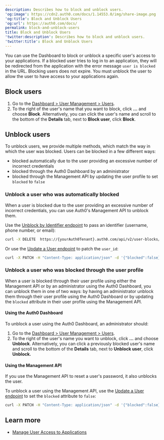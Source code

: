```yaml
---
description: Describes how to block and unblock users.
'og:image': https://cdn2.auth0.com/docs/1.14553.0/img/share-image.png
'og:title': Block and Unblock Users
'og:url': https://auth0.com/docs/
permalink: block-and-unblock-users
title: Block and Unblock Users
'twitter:description': Describes how to block and unblock users.
'twitter:title': Block and Unblock Users
---
```

You can use the Dashboard to block or unblock a specific user's access to your applications. If a blocked user tries to log in to an application, they will be redirected from the application with the error message `user is blocked` in the URL. Blocking users does not expire. You must unblock the user to allow the user to have access to your applications again.

## Block users

1. Go to the [Dashboard > User Management > Users](https://manage.auth0.com/#/users).
2. To the right of the user's name that you want to block, click **...** and choose **Block**.
   Alternatively, you can click the user's name and scroll to the bottom of the **Details** tab, next to **Block user**, click **Block**.

## Unblock users

To unblock users, we provide multiple methods, which match the way in which the user was blocked. Users can be blocked in a few different ways:

* blocked automatically due to the user providing an excessive number of incorrect credentials
* blocked through the <Tooltip tip="Auth0 Dashboard: Auth0's main product to configure your services." cta="View Glossary" href="/docs/glossary?term=Auth0+Dashboard">Auth0 Dashboard</Tooltip> by an administrator
* blocked through the <Tooltip tip="Management API: A product to allow customers to perform administrative tasks." cta="View Glossary" href="/docs/glossary?term=Management+API">Management API</Tooltip> by updating the user profile to set `blocked` to `false`

### Unblock a user who was automatically blocked

When a user is blocked due to the user providing an excessive number of incorrect credentials, you can use Auth0's Management API to unblock them.

Use the [Unblock by Identifier endpoint](https://auth0.com/docs/api/management/v2#!/User_Blocks/delete_user_blocks) to pass an identifier (username, phone number, or email):

```bash wrap lines
curl -X DELETE  https://{yourAuth0Tenant}.auth0.com/api/v2/user-blocks/john.doe%40gmail.com
```






Or use the [Updat](https://auth0.com/docs/api/management/v2#\!/Users/patch_users_by_id)[e a User endpoint](https://auth0.com/docs/api/management/v2#\!/Users/patch_users_by_id) to patch the `user_id`:

```bash wrap lines
curl -X PATCH -H "Content-Type: application/json" -d '{"blocked":false}' https://{yourAuth0Tenant}.auth0.com/api/v2/users/{user_id}
```






### Unblock a user who was blocked through the user profile

When a user is blocked through their user profile using either the Management API or by an administrator using the Auth0 Dashboard, you can unblock them in one of two ways: by having an administrator unblock them through their user profile using the Auth0 Dashboard or by updating the `blocked` attribute in their user profile using the Management API.

#### Using the Auth0 Dashboard

To unblock a user using the Auth0 Dashboard, an administrator should:

1. Go to the [Dashboard > User Management > Users](https://manage.auth0.com/#/users).
2. To the right of the user's name you want to unblock, click **...** and choose **Unblock**. Alternatively, you can click a previously blocked user's name and scroll to the bottom of the **Details** tab, next to **Unblock user**, click **Unblock.**

#### Using the Management API

<Callout icon="file-lines" color="#0EA5E9" iconType="regular">

If you use the Management API to reset a user's password, it also unblocks the user.

</Callout>

To unblock a user using the Management API, use the [Update a User endpoint](https://auth0.com/docs/api/management/v2#!/Users/patch_users_by_id) to set the `blocked` attribute to `false`:

```bash wrap lines
curl -X PATCH -H "Content-Type: application/json" -d '{"blocked":false}' https://{yourAuth0Tenant}.auth0.com/api/v2/users/{user_id}
```






## Learn more

* [Manage User Access to Applications](/docs/manage-users/user-accounts/manage-user-access-to-applications)